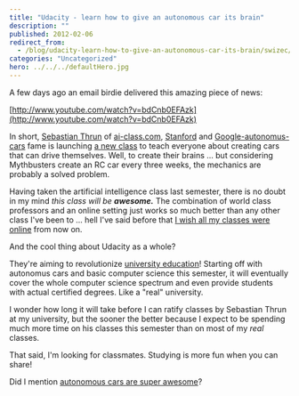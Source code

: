 ```yaml
---
title: "Udacity - learn how to give an autonomous car its brain"
description: ""
published: 2012-02-06
redirect_from:
  - /blog/udacity-learn-how-to-give-an-autonomous-car-its-brain/swizec/3627
categories: "Uncategorized"
hero: ../../../defaultHero.jpg
---
```


A few days ago an email birdie delivered this amazing piece of news:

[http://www.youtube.com/watch?v=bdCnb0EFAzk](http://www.youtube.com/watch?v=bdCnb0EFAzk)

In short, [Sebastian Thrun](http://en.wikipedia.org/wiki/Sebastian_Thrun "Sebastian Thrun") of [ai-class.com](http://ai-class.com), [Stanford](<http://maps.google.com/maps?ll=37.43,-122.17&spn=0.01,0.01&q=37.43,-122.17 (Stanford%20University)&t=h> "Stanford University") and [Google-autonomus-cars](http://en.wikipedia.org/wiki/Google_driverless_car) fame is launching [a new class](http://www.udacity.com/) to teach everyone about creating cars that can drive themselves. Well, to create their brains ... but considering Mythbusters create an RC car every three weeks, the mechanics are probably a solved problem.

Having taken the artificial intelligence class last semester, there is no doubt in my mind _this class will be **awesome.**_ The combination of world class professors and an online setting just works so much better than any other class I've been to ... hell I've said before that [I wish all my classes were online](https://swizec.com/blog/can-i-please-take-all-my-classes-online/ "Can I please take all my classes online?") from now on.

And the cool thing about Udacity as a whole?

They're aiming to revolutionize [university education](http://en.wikipedia.org/wiki/Higher_education "Higher education")! Starting off with autonomus cars and basic computer science this semester, it will eventually cover the whole computer science spectrum and even provide students with actual certified degrees. Like a "real" university.

I wonder how long it will take before I can ratify classes by Sebastian Thrun at my university, but the sooner the better because I expect to be spending much more time on his classes this semester than on most of my _real_ classes.

That said, I'm looking for classmates. Studying is more fun when you can share!

Did I mention [autonomous cars are super awesome](https://swizec.com/blog/science-wednesday-selfdriving-cars/ "Science Wednesday: Self-driving cars")?

